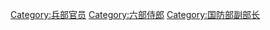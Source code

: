 {{Catmore}}

[[Category:兵部官员|Category:兵部官员]]
[[Category:六部侍郎|Category:六部侍郎]]
[[Category:国防部副部长|Category:国防部副部长]]